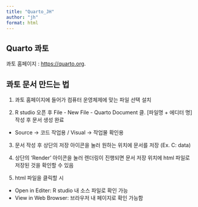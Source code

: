 ```yaml
---
title: "Quarto_JH"
author: "jh"
format: html
---
```


## Quarto 콰토

콰토 홈페이지 : <https://quarto.org>.

## 콰토 문서 만드는 법

1.  콰토 홈페이지에 들어가 컴퓨터 운영체제에 맞는 파일 선택 설치

2.  R studio 오픈 후 File - New File - Quarto Document 클. [파일명 + 에디터 명] 작성 후 문서 생성 완료

-   Source -\> 코드 작업용 / Visual -\> 작업물 확인용

3.  문서 작성 후 상단의 저장 아이콘을 눌러 원하는 위치에 문서를 저장 (Ex. C: data)

4.  상단의 'Render' 아이콘을 눌러 렌더링이 진행되면 문서 저장 위치에 html 파일로 저장된 것을 확인할 수 있음

5.  html 파일을 클릭할 시

-   Open in Editer: R studio 내 소스 파일로 확인 가능
-   View in Web Browser: 브라우저 내 페이지로 확인 가능함





